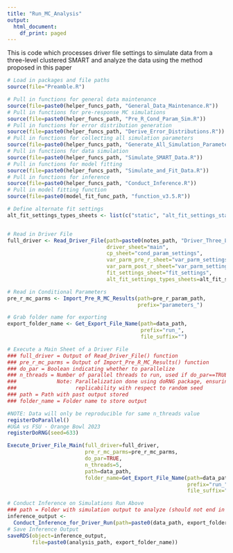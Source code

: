 ```yaml
---
title: "Run_MC_Analysis"
output:
  html_document:
    df_print: paged
---
```


This is code which processes driver file settings to simulate data from
a three-level clustered SMART and analyze the data using the method proposed
in this paper


```r
# Load in packages and file paths
source(file="Preamble.R")
```

```r
# Pull in functions for general data maintenance
source(file=paste0(helper_funcs_path, "General_Data_Maintenance.R"))
# Pull in functions for pre-response MC simulations
source(file=paste0(helper_funcs_path, "Pre_R_Cond_Param_Sim.R"))
# Pull in functions for error distribution generation
source(file=paste0(helper_funcs_path, "Derive_Error_Distributions.R"))
# Pull in functions for collecting all simulation parameters
source(file=paste0(helper_funcs_path, "Generate_All_Simulation_Parameters.R"))
# Pull in functions for data simulation
source(file=paste0(helper_funcs_path, "Simulate_SMART_Data.R"))
# Pull in functions for model fitting
source(file=paste0(helper_funcs_path, "Simulate_and_Fit_Data.R"))
# Pull in functions for inference
source(file=paste0(helper_funcs_path, "Conduct_Inference.R"))
# Pull in model fitting function
source(file=paste0(model_fit_func_path, "function_v3.5.R"))
```


```r
# Define alternate fit settings
alt_fit_settings_types_sheets <- list(c("static", "alt_fit_settings_static"))


# Read in Driver File
full_driver <- Read_Driver_File(path=paste0(notes_path, "Driver_Three_Level_Simulations.xlsx"), 
                                driver_sheet="main", 
                                cp_sheet="cond_param_settings",
                                var_parm_pre_r_sheet="var_parm_settings_pre_r",
                                var_parm_post_r_sheet="var_parm_settings_post_r",
                                fit_settings_sheet="fit_settings",
                                alt_fit_settings_types_sheets=alt_fit_settings_types_sheets)
```

```r
# Read in Conditional Parameters
pre_r_mc_parms <- Import_Pre_R_MC_Results(path=pre_r_param_path, 
                                          prefix="parameters_")
```



```r
# Grab folder name for exporting
export_folder_name <- Get_Export_File_Name(path=data_path, 
                                           prefix="run_", 
                                           file_suffix="")
```




```r
# Execute a Main Sheet of a Driver File
### full_driver = Output of Read_Driver_File() function
### pre_r_mc_parms = Output of Import_Pre_R_MC_Results() function
### do_par = Boolean indicating whether to parallelize
### n_threads = Number of parallel threads to run, used if do_par==TRUE
###             Note: Parallelization done using doRNG package, ensuring
###                   replicability with respect to random seed
### path = Path with past output stored
### folder_name = Folder name to store output

#NOTE: Data will only be reproducible for same n_threads value
registerDoParallel()
#UGA vs FSU - Orange Bowl 2023
registerDoRNG(seed=633)

Execute_Driver_File_Main(full_driver=full_driver, 
                         pre_r_mc_parms=pre_r_mc_parms, 
                         do_par=TRUE, 
                         n_threads=5,
                         path=data_path, 
                         folder_name=Get_Export_File_Name(path=data_path, 
                                                          prefix="run_", 
                                                          file_suffix=""))
```


```r
# Conduct Inference on Simulations Run Above
### path = Folder with simulation output to analyze (should not end in "/")
inference_output <- 
  Conduct_Inference_for_Driver_Run(path=paste0(data_path, export_folder_name))
# Save Inference Output
saveRDS(object=inference_output,
        file=paste0(analysis_path, export_folder_name))

```









